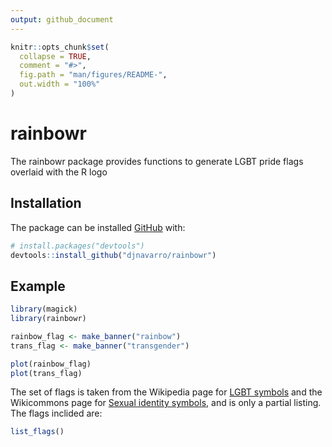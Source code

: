 ```yaml
---
output: github_document
---
```


<!-- README.md is generated from README.Rmd. Please edit that file -->

```r
knitr::opts_chunk$set(
  collapse = TRUE,
  comment = "#>",
  fig.path = "man/figures/README-",
  out.width = "100%"
)
```
# rainbowr

<!-- badges: start -->
<!-- badges: end -->

The rainbowr package provides functions to generate LGBT pride flags overlaid with the R logo

## Installation

The package can be installed [GitHub](https://github.com/) with:

``` r
# install.packages("devtools")
devtools::install_github("djnavarro/rainbowr")
```
## Example

```r
library(magick)
library(rainbowr)

rainbow_flag <- make_banner("rainbow")
trans_flag <- make_banner("transgender")

plot(rainbow_flag)
plot(trans_flag)
```

The set of flags is taken from the Wikipedia page for [LGBT symbols](https://en.wikipedia.org/wiki/LGBT_symbols) and the Wikicommons page for [Sexual identity symbols](https://commons.wikimedia.org/wiki/Sexual_identity_symbols), and is only a partial listing. The flags inclided are:

```r
list_flags()
```

